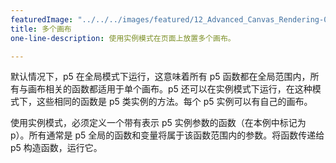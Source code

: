 ---
featuredImage: "../../../images/featured/12_Advanced_Canvas_Rendering-01_Multiple_Canvases-thumbnail.png"
title: 多个画布
one-line-description: 使用实例模式在页面上放置多个画布。

---

默认情况下，p5 在全局模式下运行，这意味着所有 p5 函数都在全局范围内，所有与画布相关的函数都适用于单个画布。p5 还可以在实例模式下运行，在这种模式下，这些相同的函数是 p5 类实例的方法。每个 p5 实例可以有自己的画布。

使用实例模式，必须定义一个带有表示 p5 实例参数的函数（在本例中标记为 p）。所有通常是 p5 全局的函数和变量将属于该函数范围内的参数。将函数传递给 p5 构造函数，运行它。